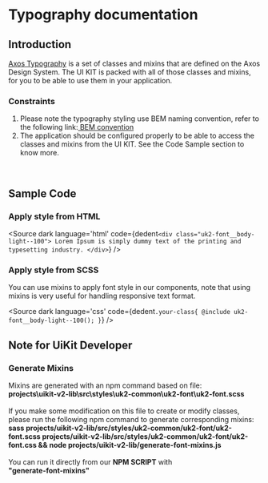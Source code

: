
# Typography documentation

## Introduction
<p>
  <a href="https://www.figma.com/file/xCDKNBqKMecxk7xcbSdS9o/%F0%9F%91%B7%E2%80%8D%E2%99%82%EF%B8%8F---framework-core---outsystems---web-2.0?type=design&node-id=4502-94394&mode=design&t=dZyIRScyhjfJuoto-0">Axos Typography</a> is a set of classes and mixins that are defined on the Axos Design System. The UI KIT is packed with all of those classes and mixins, for you to be able to use them in your application.
</p>

### Constraints
<ol>
  <li>
    Please note the typography styling use BEM naming convention, refer to the following link:<a href="https://cssguidelin.es/#bem-like-naming"> BEM convention</a>
  </li>
  <li>
    The application should be configured properly to be able to access the classes and mixins from the UI KIT. See the Code Sample section to know more.
  </li>
</ol>

<br/>

## Sample Code

### Apply style from HTML
<Source
  dark
  language='html'
  code={dedent`
    <div class="uk2-font__body-light--100">
      Lorem Ipsum is simply dummy text of the printing and typesetting industry.
    </div>
  `}
/>

### Apply style from SCSS
<p>
  You can use mixins to apply font style in our components, note that using mixins is very useful for handling responsive text format.
</p>

<Source
  dark
  language='css'
  code={dedent`
    .your-class{
      @include uk2-font__body-light--100();
    }
  `}
/>



## Note for UiKit Developer

### Generate Mixins
<p>
  Mixins are generated with an npm command based on file:  <br/><b> projects\uikit-v2-lib\src\styles\uk2-common\uk2-font\uk2-font.scss </b>
  <br/> <br/> If you make some modification on this file to create or modify classes, please run the following npm command to generate corresponding mixins:  <br/><b> sass projects/uikit-v2-lib/src/styles/uk2-common/uk2-font/uk2-font.scss  projects/uikit-v2-lib/src/styles/uk2-common/uk2-font/uk2-font.css &&  node projects/uikit-v2-lib/generate-font-mixins.js </b>
  <br/> <br/> You can run it directly from our <b>NPM SCRIPT</b> with  <br/> <b>"generate-font-mixins"</b>
</p>
